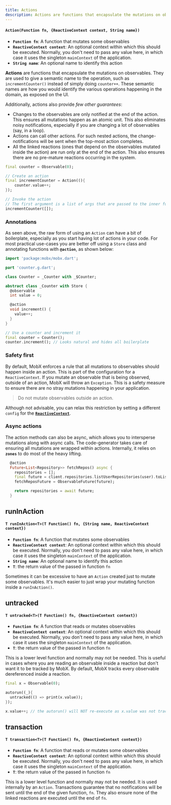 ```yaml
---
title: Actions
description: Actions are functions that encapsulate the mutations on observables.
---
```


#### `Action(Function fn, {ReactiveContext context, String name})`

- **`Function fn`**: A function that mutates some observables
- **`ReactiveContext context`**: An optional context within which this should be executed. Normally, you don't need to pass any value here, in which case it uses the singleton `mainContext` of the application.
- **`String name`**: An optional name to identify this action

**Actions** are functions that encapsulate the mutations on observables. They are used to give a semantic name to the operation, such as `incrementCounter()` instead of simply doing `counter++`. These semantic names are how you would identify the various operations happening in the domain, as exposed on the UI.

Additionally, actions also provide _few other guarantees_:

- Changes to the observables are only notified at the end of the action. This ensures all mutations happen as an atomic unit. This also eliminates noisy notifications, especially if you are changing a lot of observables (say, in a loop).
- Actions can call other actions. For such nested actions, the change-notifications will be sent when the top-most action completes.
- All the linked reactions (ones that depend on the observables mutated inside the action) are run only at the end of the action. This also ensures there are no pre-mature reactions occurring in the system.

```dart
final counter = Observable(0);

// Create an action
final incrementCounter = Action((){
    counter.value++;
});

// Invoke the action
// The first argument is a list of args that are passed to the inner function, which is empty in this case
incrementCounter([]);
```

### Annotations

As seen above, the raw form of using an `Action` can have a bit of boilerplate, especially as you start having lot of actions in your code. For most practical use-cases you are better off using a `Store` class and annotating functions with **`@action`**, as shown below:

```dart
import 'package:mobx/mobx.dart';

part 'counter.g.dart';

class Counter = _Counter with _$Counter;

abstract class _Counter with Store {
  @observable
  int value = 0;

  @action
  void increment() {
    value++;
  }
}

// Use a counter and increment it
final counter = Counter();
counter.increment(); // Looks natural and hides all boilerplate
```

### Safety first

By default, MobX enforces a rule that all mutations to observables should happen inside an action. This is part of the configuration for a `ReactiveContext`. If you mutate an observable that is being observed, outside of an action, MobX will throw an `Exception`. This is a safety measure to ensure there are no stray mutations happening in your application.

> Do not mutate observables outside an action.

Although not advisable, you can relax this restriction by setting a different `config` for the [**`ReactiveContext`**](/api/context#reactivecontext).

### Async actions

The action methods can also be async, which allows you to intersperse mutations along with async calls. The code-generator takes care of ensuring all mutations are wrapped within actions. Internally, it relies on **`zones`** to do most of the heavy lifting.

```dart
  @action
  Future<List<Repository>> fetchRepos() async {
    repositories = [];
    final future = client.repositories.listUserRepositories(user).toList();
    fetchReposFuture = ObservableFuture(future);

    return repositories = await future;
  }

```

## runInAction

#### `T runInAction<T>(T Function() fn, {String name, ReactiveContext context})`

- **`Function fn`**: A function that mutates some observables
- **`ReactiveContext context`**: An optional context within which this should be executed. Normally, you don't need to pass any value here, in which case it uses the singleton `mainContext` of the application.
- **`String name`**: An optional name to identify this action
- **`T`**: the return value of the passed in function `fn`

Sometimes it can be excessive to have an `Action` created just to mutate some observables. It's much easier to just wrap your mutating function inside a `runInAction()`.

## untracked

#### `T untracked<T>(T Function() fn, {ReactiveContext context})`

- **`Function fn`**: A function that reads or mutates observables
- **`ReactiveContext context`**: An optional context within which this should be executed. Normally, you don't need to pass any value here, in which case it uses the singleton `mainContext` of the application.
- **`T`**: the return value of the passed in function `fn`

This is a lower level function and normally may not be needed. This is useful in cases where you are reading an observable inside a reaction but don't want it to be tracked by MobX. By default, MobX tracks every observable dereferenced inside a reaction.

```dart
final x = Observable(0);

autorun((_){
  untracked(() => print(x.value));
});

x.value++; // the autorun() will NOT re-execute as x.value was not tracked
```

## transaction

#### `T transaction<T>(T Function() fn, {ReactiveContext context})`

- **`Function fn`**: A function that reads or mutates some observables
- **`ReactiveContext context`**: An optional context within which this should be executed. Normally, you don't need to pass any value here, in which case it uses the singleton `mainContext` of the application.
- **`T`**: the return value of the passed in function `fn`

This is a lower level function and normally may not be needed. It is used internally by an `Action`. Transactions guarantee that no notifications will be sent until the end of the given function, `fn`. They also ensure none of the linked reactions are executed until the end of `fn`.
